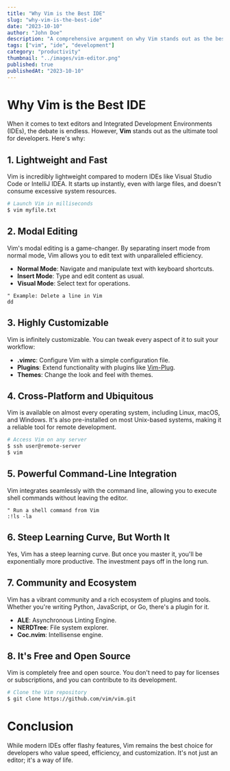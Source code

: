 ```yaml
---
title: "Why Vim is the Best IDE"
slug: "why-vim-is-the-best-ide"
date: "2023-10-10"
author: "John Doe"
description: "A comprehensive argument on why Vim stands out as the best IDE for developers."
tags: ["vim", "ide", "development"]
category: "productivity"
thumbnail: "../images/vim-editor.png"
published: true 
publishedAt: "2023-10-10"
---
```


# Why Vim is the Best IDE

When it comes to text editors and Integrated Development Environments (IDEs), the debate is endless. However, **Vim** stands out as the ultimate tool for developers. Here's why:

## 1. Lightweight and Fast

Vim is incredibly lightweight compared to modern IDEs like Visual Studio Code or IntelliJ IDEA. It starts up instantly, even with large files, and doesn't consume excessive system resources.

```bash
# Launch Vim in milliseconds
$ vim myfile.txt
```

## 2. Modal Editing

Vim's modal editing is a game-changer. By separating insert mode from normal mode, Vim allows you to edit text with unparalleled efficiency.

- **Normal Mode**: Navigate and manipulate text with keyboard shortcuts.
- **Insert Mode**: Type and edit content as usual.
- **Visual Mode**: Select text for operations.

```vim
" Example: Delete a line in Vim
dd
```

## 3. Highly Customizable

Vim is infinitely customizable. You can tweak every aspect of it to suit your workflow:

- **.vimrc**: Configure Vim with a simple configuration file.
- **Plugins**: Extend functionality with plugins like [Vim-Plug](https://github.com/junegunn/vim-plug).
- **Themes**: Change the look and feel with themes.

## 4. Cross-Platform and Ubiquitous

Vim is available on almost every operating system, including Linux, macOS, and Windows. It's also pre-installed on most Unix-based systems, making it a reliable tool for remote development.

```bash
# Access Vim on any server
$ ssh user@remote-server
$ vim
```

## 5. Powerful Command-Line Integration

Vim integrates seamlessly with the command line, allowing you to execute shell commands without leaving the editor.

```vim
" Run a shell command from Vim
:!ls -la
```

## 6. Steep Learning Curve, But Worth It

Yes, Vim has a steep learning curve. But once you master it, you'll be exponentially more productive. The investment pays off in the long run.

## 7. Community and Ecosystem

Vim has a vibrant community and a rich ecosystem of plugins and tools. Whether you're writing Python, JavaScript, or Go, there's a plugin for it.

- **ALE**: Asynchronous Linting Engine.
- **NERDTree**: File system explorer.
- **Coc.nvim**: Intellisense engine.

## 8. It's Free and Open Source

Vim is completely free and open source. You don't need to pay for licenses or subscriptions, and you can contribute to its development.

```bash
# Clone the Vim repository
$ git clone https://github.com/vim/vim.git
```

# Conclusion

While modern IDEs offer flashy features, Vim remains the best choice for developers who value speed, efficiency, and customization. It's not just an editor; it's a way of life.
